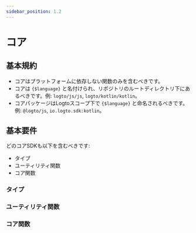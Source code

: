 ```yaml
---
sidebar_position: 1.2
---
```



# コア

## 基本規約

- コアはプラットフォームに依存しない関数のみを含むべきです。
- コアは `{$language}` と名付けられ、リポジトリのルートディレクトリ下にあるべきです。例: `logto/js/js`, `logto/kotlin/kotlin`。
- コアパッケージはLogtoスコープ下で `{$language}` と命名されるべきです。例: `@logto/js`, `io.logto.sdk:kotlin`。

## 基本要件

どのコアSDKも以下を含むべきです:

- タイプ
- ユーティリティ関数
- コア関数

### タイプ

<CoreTypes />

### ユーティリティ関数

<CoreUtilityFunctions />

### コア関数

<CoreFunctions />